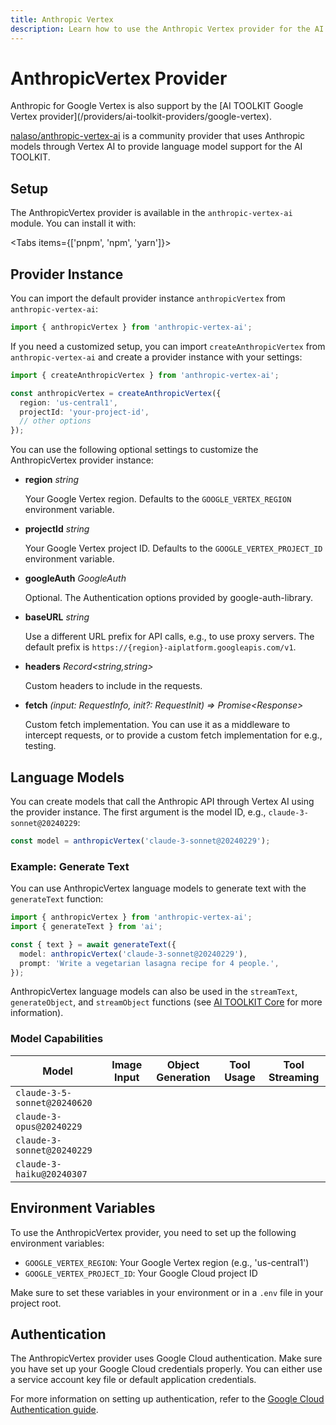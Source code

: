 ```yaml
---
title: Anthropic Vertex
description: Learn how to use the Anthropic Vertex provider for the AI TOOLKIT.
---
```


# AnthropicVertex Provider

<Note>
  Anthropic for Google Vertex is also support by the [AI TOOLKIT Google Vertex
  provider](/providers/ai-toolkit-providers/google-vertex).
</Note>

[nalaso/anthropic-vertex-ai](https://github.com/nalaso/anthropic-vertex-ai) is a community provider that uses Anthropic models through Vertex AI to provide language model support for the AI TOOLKIT.

## Setup

The AnthropicVertex provider is available in the `anthropic-vertex-ai` module. You can install it with:

<Tabs items={['pnpm', 'npm', 'yarn']}>
  <Tab>
    <Snippet text="pnpm add anthropic-vertex-ai" dark />
  </Tab>
  <Tab>
    <Snippet text="npm install anthropic-vertex-ai" dark />
  </Tab>
  <Tab>
    <Snippet text="yarn add anthropic-vertex-ai" dark />
  </Tab>
</Tabs>

## Provider Instance

You can import the default provider instance `anthropicVertex` from `anthropic-vertex-ai`:

```ts
import { anthropicVertex } from 'anthropic-vertex-ai';
```

If you need a customized setup, you can import `createAnthropicVertex` from `anthropic-vertex-ai` and create a provider instance with your settings:

```ts
import { createAnthropicVertex } from 'anthropic-vertex-ai';

const anthropicVertex = createAnthropicVertex({
  region: 'us-central1',
  projectId: 'your-project-id',
  // other options
});
```

You can use the following optional settings to customize the AnthropicVertex provider instance:

- **region** _string_

  Your Google Vertex region. Defaults to the `GOOGLE_VERTEX_REGION` environment variable.

- **projectId** _string_

  Your Google Vertex project ID. Defaults to the `GOOGLE_VERTEX_PROJECT_ID` environment variable.

- **googleAuth** _GoogleAuth_

  Optional. The Authentication options provided by google-auth-library.

- **baseURL** _string_

  Use a different URL prefix for API calls, e.g., to use proxy servers.
  The default prefix is `https://{region}-aiplatform.googleapis.com/v1`.

- **headers** _Record&lt;string,string&gt;_

  Custom headers to include in the requests.

- **fetch** _(input: RequestInfo, init?: RequestInit) => Promise&lt;Response&gt;_

  Custom fetch implementation. You can use it as a middleware to intercept requests,
  or to provide a custom fetch implementation for e.g., testing.

## Language Models

You can create models that call the Anthropic API through Vertex AI using the provider instance.
The first argument is the model ID, e.g., `claude-3-sonnet@20240229`:

```ts
const model = anthropicVertex('claude-3-sonnet@20240229');
```

### Example: Generate Text

You can use AnthropicVertex language models to generate text with the `generateText` function:

```ts
import { anthropicVertex } from 'anthropic-vertex-ai';
import { generateText } from 'ai';

const { text } = await generateText({
  model: anthropicVertex('claude-3-sonnet@20240229'),
  prompt: 'Write a vegetarian lasagna recipe for 4 people.',
});
```

AnthropicVertex language models can also be used in the `streamText`, `generateObject`, and `streamObject` functions
(see [AI TOOLKIT Core](/docs/ai-toolkit-core) for more information).

### Model Capabilities

| Model                        | Image Input         | Object Generation   | Tool Usage          | Tool Streaming      |
| ---------------------------- | ------------------- | ------------------- | ------------------- | ------------------- |
| `claude-3-5-sonnet@20240620` | <Check size={18} /> | <Check size={18} /> | <Check size={18} /> | <Check size={18} /> |
| `claude-3-opus@20240229`     | <Check size={18} /> | <Check size={18} /> | <Check size={18} /> | <Check size={18} /> |
| `claude-3-sonnet@20240229`   | <Check size={18} /> | <Check size={18} /> | <Check size={18} /> | <Check size={18} /> |
| `claude-3-haiku@20240307`    | <Check size={18} /> | <Check size={18} /> | <Check size={18} /> | <Check size={18} /> |

## Environment Variables

To use the AnthropicVertex provider, you need to set up the following environment variables:

- `GOOGLE_VERTEX_REGION`: Your Google Vertex region (e.g., 'us-central1')
- `GOOGLE_VERTEX_PROJECT_ID`: Your Google Cloud project ID

Make sure to set these variables in your environment or in a `.env` file in your project root.

## Authentication

The AnthropicVertex provider uses Google Cloud authentication. Make sure you have set up your Google Cloud credentials properly. You can either use a service account key file or default application credentials.

For more information on setting up authentication, refer to the [Google Cloud Authentication guide](https://cloud.google.com/docs/authentication).
